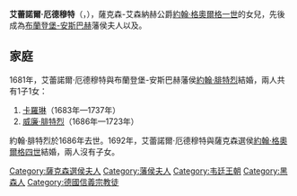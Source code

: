 {{Multiple issues|
{{Expand language|1=en|time=2021-01-26T08:31:14+00:00}}
{{Unreferenced|time=2021-01-26T08:31:14+00:00}}
}}
{{Infobox noble
| name        = 艾蕾諾爾·厄德穆特
| title       = 布蘭登堡-安斯巴赫藩侯夫人
| image       = Eleonore Erdmuthe Louise von Sachsen-Eisenach.jpg
| succession  = 薩克森選侯夫人
| reign       = 1692年 — 1694年
| birth_date  = {{birth date|1662|4|13|df=y}}
| birth_place = [[弗里德瓦爾德|弗里德瓦爾德]]
| death_date  = {{death date and age|1696|9|9|1662|4|13|df=y}}
| death_place = [[巴特施米德貝格|巴特施米德貝格]]
| noble family= [[韋廷王朝|韋廷王朝]]
| father      = [[約翰·格奧爾格一世_(薩克森-艾森納赫)|薩克森-艾森納赫公爵約翰·格奧爾格一世]]
| mother      = [[塞恩-維特根施泰因的約翰妮塔|塞恩-維特根施泰因的約翰妮塔]]
}}
'''艾蕾諾爾·厄德穆特'''（{{lang-de|Eleonore Erdmuthe}}，{{bd|1662年|4月13日|1696年|9月9日}}），薩克森-艾森納赫公爵[[約翰·格奧爾格一世_(薩克森-艾森納赫)|約翰·格奧爾格一世]]的女兒，先後成為[[布蘭登堡-安斯巴赫|布蘭登堡-安斯巴赫]]藩侯夫人以及{{le|薩克森選侯夫人|List of Saxon consorts}}。

== 家庭 ==
1681年，艾蕾諾爾·厄德穆特與布蘭登堡-安斯巴赫藩侯[[約翰·腓特烈_(布蘭登堡-安斯巴赫)|約翰·腓特烈]]結婚，兩人共有1子1女：
# [[卡羅琳_(安斯巴赫)|卡羅琳]]（1683年—1737年）
# [[威廉·腓特烈_(布蘭登堡-安斯巴赫)|威廉·腓特烈]]（1686年—1723年）

約翰·腓特烈於1686年去世。1692年，艾蕾諾爾·厄德穆特與薩克森選侯[[約翰·格奧爾格四世|約翰·格奧爾格四世]]結婚，兩人沒有子女。

{{DEFAULTSORT: Eleonore Erdmuthe}}
[[Category:薩克森選侯夫人|Category:薩克森選侯夫人]]
[[Category:藩侯夫人|Category:藩侯夫人]]
[[Category:韦廷王朝|Category:韦廷王朝]]
[[Category:黑森人|Category:黑森人]]
[[Category:德國信義宗教徒|Category:德國信義宗教徒]]